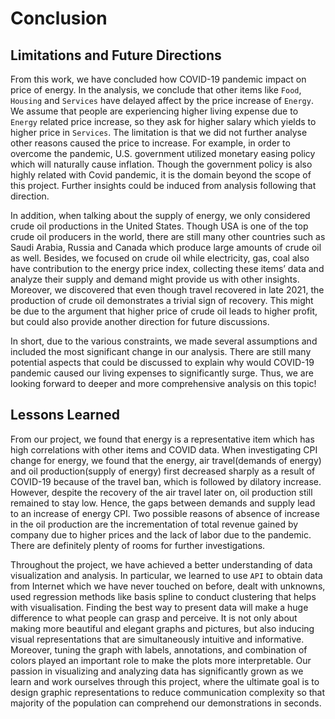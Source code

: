 # Conclusion

## Limitations and Future Directions

From this work, we have concluded how COVID-19 pandemic impact on price of energy. In the analysis, we conclude that other items like `Food`, `Housing` and `Services` have delayed affect by the price increase of `Energy`. We assume that people are experiencing higher living expense due to `Energy` related price increase, so they ask for higher salary which yields to higher price in `Services`. The limitation is that we did not further analyse other reasons caused the price to increase. For example, in order to overcome the pandemic, U.S. government utilized monetary easing policy which will naturally cause inflation. Though the government policy is also highly related with Covid pandemic, it is the domain beyond the scope of this project. Further insights could be induced from analysis following that direction. 

In addition, when talking about the supply of energy, we only considered crude oil productions in the United States. Though USA is one of the top crude oil producers in the world, there are still many other countries such as Saudi Arabia, Russia and Canada which produce large amounts of crude oil as well. Besides, we focused on crude oil while electricity, gas, coal also have contribution to the energy price index, collecting these items' data and analyze their supply and demand might provide us with other insights. Moreover, we discovered that even though travel recovered in late 2021, the production of crude oil demonstrates a trivial sign of recovery. This might be due to the argument that higher price of crude oil leads to higher profit, but could also provide another direction for future discussions. 

In short, due to the various constraints, we made several assumptions and included the most significant change in our analysis. There are still many potential aspects that could be discussed to explain why would COVID-19 pandemic caused our living expenses to significantly surge. Thus, we are looking forward to deeper and more comprehensive analysis on this topic!

## Lessons Learned

From our project, we found that energy is a representative item which has high correlations with other items and COVID data. When investigating CPI change for energy, we found that the energy, air travel(demands of energy) and oil production(supply of energy) first decreased sharply as a result of COVID-19 because of the travel ban, which is followed by dilatory increase. However, despite the recovery of the air travel later on, oil production still remained to stay low. Hence, the gaps between demands and supply lead to an increase of energy CPI. Two possible reasons of absence of increase in the oil production are the incrementation of total revenue gained by company due to higher prices and the lack of labor due to the pandemic. There are definitely plenty of rooms for further investigations.

Throughout the project, we have achieved a better understanding of data visualization and analysis. In particular, we learned to use `API` to obtain data from Internet which we have never touched on before, dealt with unknowns, used regression methods like basis spline to conduct clustering that helps with visualisation. Finding the best way to present data will make a huge difference to what people can grasp and perceive. It is not only about making more beautiful and elegant graphs and pictures, but also inducing visual representations that are simultaneously intuitive and informative. Moreover, tuning the graph with labels, annotations, and combination of colors played an important role to make the plots more interpretable. Our passion in visualizing and analyzing data has significantly grown as we learn and work ourselves through this project, where the ultimate goal is to design graphic representations to reduce communication complexity so that majority of the population can comprehend our demonstrations in seconds.
